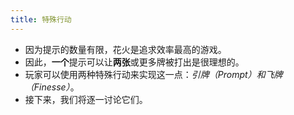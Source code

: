 ```yaml
---
title: 特殊行动
---
```



<BeginnersGuideProgress id="special-moves" />

- 因为提示的数量有限，花火是追求效率最高的游戏。
- 因此，**一个**提示可以让**两张**或更多牌被打出是很理想的。
- 玩家可以使用两种特殊行动来实现这一点：*引牌（Prompt）*和*飞牌（Finesse）*。
- 接下来，我们将逐一讨论它们。

